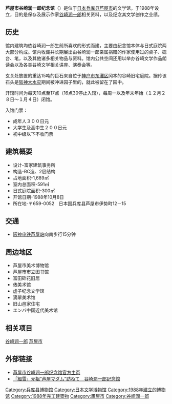 {{coord|34|43|20|N|135|18|40.2|E|type:landmark_region:JP-28|display=title}}
{{japanese|image=130815_Tanizaki_Junichiro_Memorial_Museum_of_Literature,_Ashiya_Hyogo_pref_Japan03s3.jpg|japanese=芦屋市谷崎潤一郎記念館|kana=あしやしたにざきじゅんいちろうきねんかん|romaji=Ashiya-shi Tanizaki Jun'ichirō Kinenkan}}
'''芦屋市谷崎润一郎纪念馆'''（{{lang-ja|芦屋市谷崎潤一郎記念館}}）是位于[[日本|日本]][[兵库县|兵库县]][[蘆屋市|芦屋市]]的文学馆，于1988年设立，目的是保存及展示作家[[谷崎润一郎|谷崎润一郎]]相关资料，以及纪念其文学创作之业绩。

== 历史 ==
馆内建筑均依谷崎润一郎生前所喜欢的形式而建，主要由纪念馆本体与日式庭院两大部分构成。馆内收藏并长期展出由谷崎润一郎亲属捐赠的作家使用过的桌子、砚台、笔，以及其他诸多相关物品与资料。馆内公共空间还用以举办谷崎文学作品朗读会以及各类谷崎文学相关讲座、演奏会等。

玄关处放置的重达15吨的巨石来自位于[[神户市|神户市]][[东灘区|东灘区]]冈本的谷崎旧宅庭院。据传该石头是[[阪神大水灾|阪神大水灾]]期间被冲进园子里的，就此被留在了园中。

开馆时间为每天10点至17点（16点30停止入馆），每周一以及年末年始（１２月２８日～１月４日）闭馆。

入馆门票：
*成年人３００日元
*大学生及高中生２００日元
*初中级以下不收门票

== 建筑概要 ==
* 设计-富家建筑事务所
* 构造-RC造、2层结构
* 占地面积-1,689㎡
* 室内总面积-591㎡
* 日式庭院面积-300㎡
* 开馆日期-1988年10月8日
* 所在地-〒659-0052　日本国兵库县芦屋市伊势町12－15

== 交通 ==
* [[阪神电铁|阪神电铁]][[芦屋站|芦屋站]]向南步行15分钟

== 周边地区 ==
* 芦屋市美术博物馆
* 芦屋市市立图书馆
* 富田砕花旧居
* 俵美术馆
* 虚子纪念文学馆
* 滴翠美术馆
* 旧山邑家住宅
* エンバ中国近代美术馆

== 相关项目 ==
[[谷崎润一郎|谷崎润一郎]]
[[芦屋市|芦屋市]]

== 外部链接 ==
* [http://www.tanizakikan.com/access.html 芦屋市谷崎润一郎纪念馆官方主页] {{Wayback|url=http://www.tanizakikan.com/access.html |date=20210122000647 }}
* [https://web.archive.org/web/20161222225706/http://citylife-new.com/news/12977.html 「細雪」元祖”芦屋マダム”訪ねて　谷崎潤一郎記念館]

[[Category:兵库县博物馆|Category:兵库县博物馆]]
[[Category:日本文学博物馆|Category:日本文学博物馆]]
[[Category:1988年建立的博物馆|Category:1988年建立的博物馆]]
[[Category:1988年完工建築物|Category:1988年完工建築物]]
[[Category:蘆屋市|Category:蘆屋市]]
[[Category:谷崎潤一郎|Category:谷崎潤一郎]]